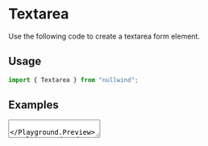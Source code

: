 

<Meta title="Textarea" description="Use the following code to create a textarea form element." />

# Textarea

Use the following code to create a textarea form element.

## Usage

```jsx
import { Textarea } from "nullwind";
```

## Examples

<Playground title="Default">
  <Playground.Preview>
    <Textarea />
  </Playground.Preview>
  <Playground.Code>
    ```jsx
    <Textarea />
    ```
  </Playground.Code>
</Playground>

<Playground title="With label">
  <Playground.Preview>
    <Textarea label="Email" required />
  </Playground.Preview>
  <Playground.Code>
    ```jsx
    <Textarea label="Email" required />
    ```
  </Playground.Code>
</Playground>

<Playground title="With corner">
  <Playground.Preview>
    <Textarea label="Email" corner="This is a corner" />
  </Playground.Preview>
  <Playground.Code>
    ```jsx
    <Textarea label="Email" corner="This is a corner" />
    ```
  </Playground.Code>
</Playground>

<Playground title="With help text">
  <Playground.Preview>
    <Textarea label="Email" helper="This a help message" />
  </Playground.Preview>
  <Playground.Code>
    ```jsx
    <Textarea label="Email" helper="This a help message" />
    ```
  </Playground.Code>
</Playground>

<Playground title="With validation error">
  <Playground.Preview>
    <Textarea label="Email" error="This a error message" />
  </Playground.Preview>
  <Playground.Code>
    ```jsx
    <Textarea label="Email" error="This a error message" />
    ```
  </Playground.Code>
</Playground>

<Playground title="Disabled">
  <Playground.Preview>
    <Textarea label="Email" disabled />
  </Playground.Preview>
  <Playground.Code>
    ```jsx
    <Textarea label="Email" disabled />
    ```
  </Playground.Code>
</Playground>

## Theme

<ThemePreview
  theme={{
    input: theme.input,
    label: theme.label,
    corner: theme.corner,
    textarea: theme.textarea,
    helper: theme.helper,
    error: theme.error,
  }}
/>
